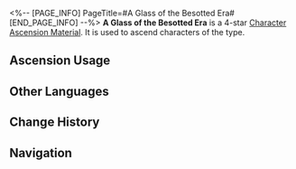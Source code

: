 <%-- [PAGE_INFO]
PageTitle=#A Glass of the Besotted Era#
[END_PAGE_INFO] --%>
{{Item Infobox
|id          = 110425
|image       = Item A Glass of the Besotted Era.png{{subst:void|<!--$UPLOAD:<<SpriteOutput/ItemFigures/110425.png>-<Item A Glass of the Besotted Era.png>-<Item Icons>>-->}}
|type        = Character Ascension Material
|invCategory = Upgrade Materials
|rarity      = 4
|effect      = 
|description = A golden goblet of fine wine held by the troupe's cupbearer. Can be used for the Ascension of Wind characters.
|source1     = [[Stagnant Shadow: Shape of Gloam]]
|source2     = [[Omni-Synthesizer]] &mdash; Material Exchange
}}
{{Description|A group of believers treads across countless stars, seeking memories of numerous fine wines, brewing their offerings in dreams. Another group of believers turns themselves into yeast, fermenting ancient faiths sealed by the dust of time, distilling their ideals within dreams.<br /><br />''"At this moment, a cup of nectar blends with a goblet of poison, intoxicating this era together and poisoning the future with the past."''}}
'''A Glass of the Besotted Era''' is a 4-star [[Character Ascension Material]]. It is used to ascend characters of the {{Color|Wind|link=1}} type.

==Ascension Usage==
{{Ascension Usage}}

==Other Languages==
{{Other Languages
|en   = A Glass of the Besotted Era
|zhs  = 一杯酩酊的时代
|zht  = 一杯酩酊的時代
|ja   = 酩酊する時代の一杯
|ko   = 만취의 시대 한잔
|es   = Copa de la era embriagada
|fr   = Verre des années folles
|ru   = Бокал пьяных времён
|th   = A Glass of the Besotted Era
|vi   = Một Ly Thời Đại Say Mèm
|de   = Ein Glas einer berauschten Ära
|id   = A Glass of the Besotted Era
|pt   = Um Copo da Era da Inebriação
}}

==Change History==
{{Change History|2.5}}

==Navigation==
{{Upgrade Material Navbox}}